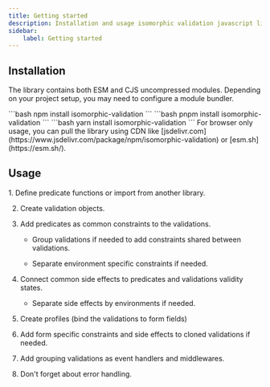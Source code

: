 ```yaml
---
title: Getting started
description: Installation and usage isomorphic validation javascript library.
sidebar:
    label: Getting started
---
```



## Installation

The library contains both ESM and CJS uncompressed modules. Depending on your project setup, you may need to configure a module bundler.

<Tabs>
    <TabItem label="npm">
        ```bash
            npm install isomorphic-validation
        ``` 
    </TabItem>
    <TabItem label="pnpm">
        ```bash
            pnpm install isomorphic-validation
        ``` 
    </TabItem>
    <TabItem label="yarn">
        ```bash
            yarn install isomorphic-validation
        ``` 
    </TabItem>
    <TabItem label="CDN">
        For browser only usage, you can pull the library using CDN like [jsdelivr.com](https://www.jsdelivr.com/package/npm/isomorphic-validation) or [esm.sh](https://esm.sh/).
    </TabItem>
</Tabs>

## Usage

<Steps>
1. Define predicate functions or import from another library.

2. Create validation objects.

3. Add predicates as common constraints to the validations.

    - Group validations if needed to add constraints shared between validations.

    - Separate environment specific constraints if needed.

4. Connect common side effects to predicates and validations validity states.

    - Separate side effects by environments if needed.

5. Create profiles (bind the validations to form fields)

6. Add form specific constraints and side effects to cloned validations if needed.

7. Add grouping validations as event handlers and middlewares.

8. Don't forget about error handling.


</Steps>